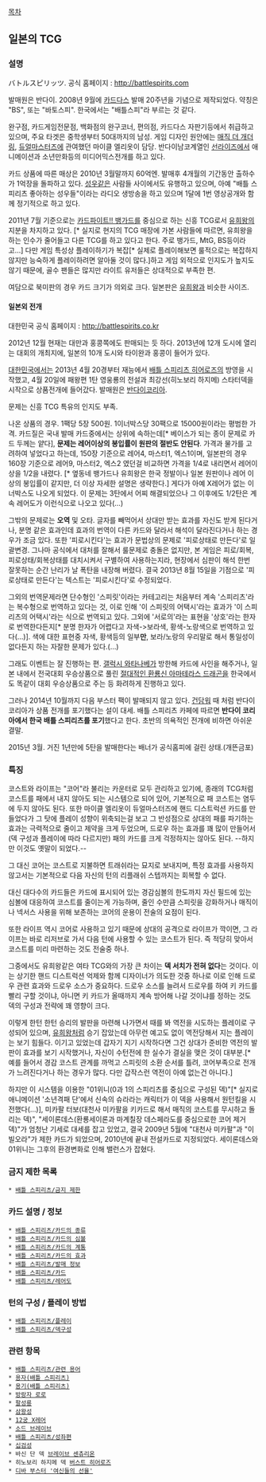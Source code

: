 [[목차]]

== 일본의 TCG ==
=== 설명 ===
バトルスピリッツ.
공식 홈페이지 : http://battlespirits.com

발매원은 반다이. 2008년 9월에 [[카드다스]] 발매 20주년을 기념으로 제작되었다. 약칭은 "BS", 또는 "바토스피". 한국에서는 "배틀스피"라 부르는 것 같다. 

완구점, 카드게임전문점, 백화점의 완구코너, 편의점, 카드다스 자판기등에서 취급하고 있으며, 주요 타겟은 중학생부터 50대까지의 남성. 게임 디자인 원안에는 [[매직 더 개더링]], [[듀얼마스터즈]]에 관여했던 마이클 엘리옷이 담당. 반다이남코계열인 [[선라이즈]]에서 애니메이션과 소년만화등의 미디어믹스전개를 하고 있다.

카드 상품에 따른 매상은 2010년 3월말까지 60억엔. 발매후 4개월의 기간동안 출하수가 1억장을 돌파하고 있다. [[성우]]같은 사람들 사이에서도 유행하고 있으며, 아예 "배틀 스피리츠 좋아하는 성우들"이라는 라디오 생방송을 하고 있으며 1달에 1번 영상공개와 함께 정기적으로 하고 있다. 

2011년 7월 기준으로는 [[카드파이트!! 뱅가드]]를 중심으로 하는 신흥 TCG로서 [[유희왕]]의 지분을 차지하고 있다. [* 실지로 현지의 TCG 매장에 가본 사람들에 따르면, 유희왕을 하는 인수가 줄어들고 다른 TCG를 하고 있다고 한다. 주로 뱅가드, MtG, BS등이라고…] 다만 게임 특성상 플레이하기가 복잡[* 실제로 플레이해보면 룰적으로는 복잡하지 않지만 능숙하게 플레이하려면 알아둘 것이 많다.]하고 게임 외적으로 인지도가 높지도 않기 때문에, 골수 팬들은 많지만 라이트 유저들은 상대적으로 부족한 편. 

여담으로 북미판의 경우 카드 크기가 의외로 크다. 일본판은 [[유희왕]]과 비슷한 사이즈.

==== 일본외 전개 ====
대한민국 공식 홈페이지 : http://battlespirits.co.kr

2012년 12월 현재는 대만과 홍콩쪽에도 판매되는 듯 하다. 2013년에 12개 도시에 열리는 대회의 개최지에, 일본의 10개 도시와 타이완과 홍콩이 들어가 있다.

[[대한민국]]에서는 2013년 4월 20경부터 재능에서 [[배틀 스피리츠 히어로즈]]의 방영을 시작했고, 4월 20일에 패왕편 1탄 영웅룡의 전설과 최강선(히노보리 하지메) 스타터덱을 시작으로 상품전개에 들어갔다. 발매원은 [[반다이코리아]].

문제는 신흥 TCG 특유의 인지도 부족. 

나온 상품의 경우. 1팩당 5장 500원. 1이너박스당 30팩으로 15000원이라는 평범한 가격. 카드질은 국내 발매 카드중에서는 상위에 속하는데[* 베이스가 되는 종이 문제로 카드 두께는 얕다], '''문제는 레어이상의 봉입률이 원판의 절반도 안된다'''. 가격과 물가를 고려하여 넣었다고 하는데, 150장 기준으로 레어4, 마스터1, 엑스1이며, 일본판의 경우 160장 기준으로 레어9, 마스터2, 엑스2 였던걸 비교하면 가격을 1/4로 내리면서 레어이상을 1/2을 내렸다. [* 옆동네 뱅가드나 유희왕은 한국 정발이나 일본 원판이나 레어 이상의 봉입률이 같지만, 더 이상 자세한 설명은 생략한다.] 게다가 아예 X레어가 없는 이너박스도 나오게 되었다. 이 문제는 3탄에서 어찌 해결되었으나 그 이후에도 1/2탄은 계속 레어도가 이런식으로 나오고 있다(…)

그밖의 문제로는 '''오역''' 및 오타. 글자를 빼먹어서 상대만 받는 효과를 자신도 받게 된다거나, 분명 같은 효과인데 효과의 번역이 다른 카드와 달라서 해석이 달라진다거나 하는 경우가 조금 있다. 또한 '피로시킨다'는 효과가 문법상의 문제로 '피로상태로 만든다'로 일괄변경. 그나마 공식에서 대처를 잘해서 룰문제로 충돌은 없지만, 본 게임은 피로/회복, 피로상태/회복상태를 대치시켜서 구별하여 사용하는지라, 현장에서 심판이 해석 한번 잘못하는 순간 난리가 날 폭탄을 내장해 버렸다. 결국 2013년 8월 15일을 기점으로 '피로상태로 만든다'는 텍스트는 '피로시킨다'로 수정되었다.

그외의 번역문제라면 단수형인 '스피릿'이라는 카테고리는 처음부터 계속 '스피리츠'라는 복수형으로 번역하고 있다는 것, 이로 인해 '이 스피릿의 어택시'라는 효과가 '이 스피리츠의 어택시'라는 식으로 번역되고 있다. 그외에 '서로의'라는 표현을 '상호'라는 한자로 번역한다든지[* 분명 한자가 어렵다고 자색->보라색, 황색-노랑색으로 번역하고 있다(…)]. 색에 대한 표현중 자색, 황색등의 일부'''만''', 보라/노랑의 우리말로 해서 통일성이 없다든지 하는 자잘한 문제가 있다.(…)

그래도 이벤트는 잘 진행하는 편. [[갤럭시 와타나베]]가 방한해 카드에 사인을 해주거나, 일본 내에서 전국대회 우승상품으로 풀린 [[절대적인 환룡신 아마테라스 드래곤]]을 한국에서도 똑같이 대회 우승상품으로 주는 등 화려하게 진행하고 있다.

그러나 2014년 10월까지 다음 부스터 팩이 발매되지 않고 있다. [[건담워]] 때 처럼 반다이 코리아가 상품 전개를 포기했다는 설이 대세. 배틀 스피리츠 카페에 따르면 '''반다이 코리아에서 한국 배틀 스피리츠를 포기'''했다고 한다. 초반의 의욕적인 전개에 비하면 아쉬운 결말.

2015년 3월. 거진 1년만에 5탄을 발매한다는 배너가 공식홈피에 걸린 상태.(개뜬금포)

=== 특징 ===
코스트와 라이프는 "코어"라 불리는 카운터로 모두 관리하고 있기에, 종래의 TCG처럼 코스트를 패에서 내지 않아도 되는 시스템으로 되어 있어, 기본적으로 패 코스트는 염두에 두지 않아도 된다. 또한 마이클 엘리옷이 듀얼마스터즈에 핸드 디스트럭션 카드를 만들었다가 그 탓에 플레이 성향이 위축되는걸 보고 그 반성점으로 상대의 패를 파기하는 효과는 극력적으로 줄이고 제약을 크게 두었으며, 드로우 하는 효과를 꽤 많이 만들어서 (덱 구성과 플레이에 따라 다르지만) 패의 카드를 크게 걱정하지는 않아도 된다. --하지만 이것도 옛말이 되었다.--

그 대신 코어는 코스트로 지불하면 트래쉬라는 묘지로 보내지며, 특정 효과를 사용하지 않고서는 기본적으로 다음 자신의 턴의 리플래쉬 스텝까지는 회복할 수 없다.

대신 대다수의 카드들은 카드에 표시되어 있는 경감심볼의 한도까지 자신 필드에 있는 심볼에 대응하여 코스트를 줄이는게 가능하며, 줄인 수만큼 스피릿을 강화하거나 매직이나 넥서스 사용을 위해 보존하는 코어의 운용이 전술의 요점이 된다.

또한 라이프 역시 코어로 사용하고 있기 때문에 상대의 공격으로 라이프가 깍이면, 그 라이프는 바로 리저브로 가서 다음 턴에 사용할 수 있는 코스트가 된다. 즉 적당히 맞아서 코스트를 미리 마련하는 것도 전술중 하나. 

그중에서도 유희왕같은 여타 TCG와의 가장 큰 차이는 '''덱 서치가 전혀 없다'''는 것이다. 이는 상기한 핸드 디스트럭션 억제와 함께 디자이너가 의도한 것중 하나로 이로 인해 드로우 관련 효과와 드로우 소스가 중요하다. 드로우 소스를 늘려서 드로우를 하여 키 카드를 빨리 구할 것이냐, 아니면 키 카드가 올때까지 계속 방어해 나갈 것이냐를 정하는 것도 덱의 구성과 전략에 꽤 영향이 크다.

이렇게 한턴 한턴 승리의 발판을 마련해 나가면서 때를 봐 역전을 시도하는 플레이로 구성되어 있으며, [[유희왕]]처럼 승기 잡았는데 아무런 예고도 없이 역전당해서 지는 플레이는 보기 힘들다. 이기고 있었는데 갑자기 지기 시작하다면 그건 상대가 준비한 역전의 발판이 효과를 보기 시작했거나, 자신이 수턴전에 한 실수가 결실을 맺은 것이 대부분.[* 예를 들어서 경감 코스트 관계를 까먹고 스피릿의 소환 순서를 틀려, 코어부족으로 전개가 느려진다거나 하는 경우가 많다. 다만 갑작스런 역전이 아예 없는건 아니다.]

하지만 이 시스템을 이용한 "01위니(0과 1의 스피리츠를 중심으로 구성된 덱)"[* 실지로 애니메이션 '소년격패 단'에서 신속의 슈라라는 캐릭터가 이 덱을 사용해서 원턴킬을 시전했다(…)], 미카팔 터보(대천사 미카팔을 키카드로 해서 매직의 코스트를 무시하고 돌리는 덱)", "세이론데스(환룡세이론과 마계칠장 데스페라도를 중심으로한 코어 제거덱)"가 엄청난 기세로 대세를 잡고 있었고, 결국 2009년 5월에 "대천사 미카팔"과 "이빌오라"가 제한 카드가 되었으며, 2010년에 끝내 전설카드로 지정되었다. 세이론데스와 01위니는 그후의 환경변화로 인해 밸런스가 잡혔다.

=== 금지 제한 목록 ===
 * [[배틀 스피리츠/금지 제한]] 

=== 카드 설명 / 정보 ===
 * [[배틀 스피리츠/카드의 종류]]
 * [[배틀 스피리츠/카드의 심볼]] 
 * [[배틀 스피리츠/카드의 계통]]
 * [[배틀 스피리츠/카드의 효과]] 
 * [[배틀 스피리츠/발매 정보]] 
 * [[배틀 스피리츠/카드]] 
 * [[배틀 스피리츠/레어도]] 

=== 턴의 구성 / 플레이 방법 ===
 * [[배틀 스피리츠/플레이]] 
 * [[배틀 스피리츠/덱구성]]

=== 관련 항목 ===
 * [[배틀 스피리츠/관련 용어]]
 * [[용자(배틀 스피리츠)]]
 * [[용기(배틀 스피리츠)]]
 * [[방랑자 로로]]
 * [[팔성룡]]
 * [[삼왕성]]
 * [[12궁 X레어]]
 * [[소드 브레이브]]
 * [[배틀 스피리츠/성좌편]]
 * [[십검성]]
 * 바신 단 덱 [[브레이브 센츄리온]]
 * 히노보리 하지메 덱 [[버스트 히어로즈]]
 * [[디바 부스터 '여신들의 선율']]
